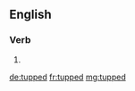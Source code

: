 ==English==

===Verb===
{{head|en}}

# {{en-past of|tup}}

[[de:tupped]]
[[fr:tupped]]
[[mg:tupped]]